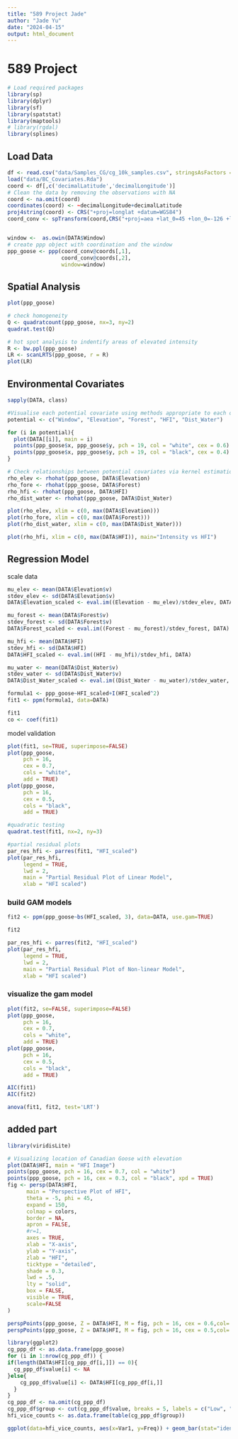 ```yaml
---
title: "589 Project Jade"
author: "Jade Yu"
date: "2024-04-15"
output: html_document
---
```


# 589 Project

```r
# Load required packages
library(sp)
library(dplyr)
library(sf)
library(spatstat)
library(maptools)
# library(rgdal)
library(splines)
```

## Load Data

```r
df <- read.csv("data/Samples_CG/cg_10k_samples.csv", stringsAsFactors = FALSE)
load("data/BC_Covariates.Rda")
coord <- df[,c('decimalLatitude','decimalLongitude')]
# Clean the data by removing the observations with NA
coord <- na.omit(coord)
coordinates(coord) <- ~decimalLongitude+decimalLatitude
proj4string(coord) <- CRS("+proj=longlat +datum=WGS84")
coord_conv <- spTransform(coord,CRS("+proj=aea +lat_0=45 +lon_0=-126 +lat_1=50 +lat_2=58.5 +x_0=1000000 +y_0=0 +datum=NAD83 +units=m +no_defs"))


window <-  as.owin(DATA$Window)
# create ppp object with coordination and the window 
ppp_goose <- ppp(coord_conv@coords[,1], 
                 coord_conv@coords[,2], 
                 window=window)
```

## Spatial Analysis

```r
plot(ppp_goose)
```

```r
# check homogeneity
Q <- quadratcount(ppp_goose, nx=3, ny=2)
quadrat.test(Q)
```

```r
# hot spot analysis to indentify areas of elevated intensity
R <- bw.ppl(ppp_goose)
LR <- scanLRTS(ppp_goose, r = R)
plot(LR)
```

## Environmental Covariates

```r
sapply(DATA, class)
```

```r
#Visualise each potential covariate using methods appropriate to each object class.
potential <- c("Window", "Elevation", "Forest", "HFI", "Dist_Water")

for (i in potential){
  plot(DATA[[i]], main = i)
  points(ppp_goose$x, ppp_goose$y, pch = 19, col = "white", cex = 0.6)
  points(ppp_goose$x, ppp_goose$y, pch = 19, col = "black", cex = 0.4)
}
```

```r
# Check relationships between potential covariates via kernel estimation by rhohat
rho_elev <- rhohat(ppp_goose, DATA$Elevation)
rho_fore <- rhohat(ppp_goose, DATA$Forest)
rho_hfi <- rhohat(ppp_goose, DATA$HFI)
rho_dist_water <- rhohat(ppp_goose, DATA$Dist_Water)

plot(rho_elev, xlim = c(0, max(DATA$Elevation)))
plot(rho_fore, xlim = c(0, max(DATA$Forest)))
plot(rho_dist_water, xlim = c(0, max(DATA$Dist_Water)))
```

```r
plot(rho_hfi, xlim = c(0, max(DATA$HFI)), main="Intensity vs HFI")
```

## Regression Model

scale data

```r
mu_elev <- mean(DATA$Elevation$v)
stdev_elev <- sd(DATA$Elevation$v)
DATA$Elevation_scaled <- eval.im((Elevation - mu_elev)/stdev_elev, DATA)

mu_forest <- mean(DATA$Forest$v)
stdev_forest <- sd(DATA$Forest$v)
DATA$Forest_scaled <- eval.im((Forest - mu_forest)/stdev_forest, DATA)

mu_hfi <- mean(DATA$HFI)
stdev_hfi <- sd(DATA$HFI)
DATA$HFI_scaled <- eval.im((HFI - mu_hfi)/stdev_hfi, DATA)

mu_water <- mean(DATA$Dist_Water$v)
stdev_water <- sd(DATA$Dist_Water$v)
DATA$Dist_Water_scaled <- eval.im((Dist_Water - mu_water)/stdev_water, DATA)
```

```r
formula1 <- ppp_goose~HFI_scaled+I(HFI_scaled^2)
fit1 <- ppm(formula1, data=DATA)
```

```r
fit1
co <- coef(fit1)
```

model validation

```r
plot(fit1, se=TRUE, superimpose=FALSE)
plot(ppp_goose,
     pch = 16,
     cex = 0.7,
     cols = "white",
     add = TRUE)
plot(ppp_goose,
     pch = 16,
     cex = 0.5,
     cols = "black",
     add = TRUE)
```

```r
#quadratic testing
quadrat.test(fit1, nx=2, ny=3)

#partial residual plots
par_res_hfi <- parres(fit1, "HFI_scaled")
plot(par_res_hfi,
     legend = TRUE,
     lwd = 2,
     main = "Partial Residual Plot of Linear Model",
     xlab = "HFI scaled")
```

### build GAM models

```r
fit2 <- ppm(ppp_goose~bs(HFI_scaled, 3), data=DATA, use.gam=TRUE)
```

```r
fit2
```

```r
par_res_hfi <- parres(fit2, "HFI_scaled")
plot(par_res_hfi,
     legend = TRUE,
     lwd = 2,
     main = "Partial Residual Plot of Non-linear Model",
     xlab = "HFI scaled")
```

### visualize the gam model

```r
plot(fit2, se=FALSE, superimpose=FALSE)
plot(ppp_goose,
     pch = 16,
     cex = 0.7,
     cols = "white",
     add = TRUE)
plot(ppp_goose,
     pch = 16,
     cex = 0.5,
     cols = "black",
     add = TRUE)
```

```r
AIC(fit1)
AIC(fit2)
```

```r
anova(fit1, fit2, test='LRT')
```

## added part

```r
library(viridisLite)

# Visualizing location of Canadian Goose with elevation
plot(DATA$HFI, main = "HFI Image")
points(ppp_goose, pch = 16, cex = 0.7, col = "white")
points(ppp_goose, pch = 16, cex = 0.3, col = "black", xpd = TRUE)
fig <- persp(DATA$HFI, 
      main = "Perspective Plot of HFI",  
      theta = -5, phi = 45,  
      expand = 150,  
      colmap = colors, 
      border = NA,  
      apron = FALSE,
      #r=1,
      axes = TRUE,  
      xlab = "X-axis", 
      ylab = "Y-axis", 
      zlab = "HFI",  
      ticktype = "detailed",  
      shade = 0.3,
      lwd = .5,  
      lty = "solid",  
      box = FALSE,
      visible = TRUE, 
      scale=FALSE
)

perspPoints(ppp_goose, Z = DATA$HFI, M = fig, pch = 16, cex = 0.6,col='white')
perspPoints(ppp_goose, Z = DATA$HFI, M = fig, pch = 16, cex = 0.5,col='black')
```

```r
library(ggplot2)
cg_ppp_df <- as.data.frame(ppp_goose)
for (i in 1:nrow(cg_ppp_df)) {
if(length(DATA$HFI[cg_ppp_df[i,]]) == 0){
  cg_ppp_df$value[i] <- NA
}else{
    cg_ppp_df$value[i] <- DATA$HFI[cg_ppp_df[i,]]
  }
}
cg_ppp_df <- na.omit(cg_ppp_df)
cg_ppp_df$group <- cut(cg_ppp_df$value, breaks = 5, labels = c("Low", "Medium-Low", "Medium", "Medium-High", "High"))
hfi_vice_counts <- as.data.frame(table(cg_ppp_df$group))
```

```r
ggplot(data=hfi_vice_counts, aes(x=Var1, y=Freq)) + geom_bar(stat="identity") +   labs(x = "HFI Group", y = "Number of Geese", title = "Distribution of Geese in Accordance with HFI")+theme(plot.title = element_text(hjust = 0.5))
```

